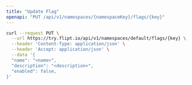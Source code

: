 ```yaml
---
title: "Update Flag"
openapi: "PUT /api/v1/namespaces/{namespaceKey}/flags/{key}"
---
```


<RequestExample>

```bash
curl --request PUT \
  --url https://try.flipt.io/api/v1/namespaces/default/flags/{key} \
  --header 'Content-Type: application/json' \
  --header 'Accept: application/json' \
  --data '{
  "name": "<name>",
  "description": "<description>",
  "enabled": false,
}'
```

</RequestExample>
